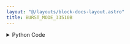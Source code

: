 ```yaml
---
layout: "@/layouts/block-docs-layout.astro"
title: BURST_MODE_33510B
---
```



<PythonDocsDisplay docstring={docstring} />
<AppDisplay app={app} client:visible />

<details>
<summary>Python Code</summary>
```python
from flojoy import flojoy, DataContainer, TextBlob, VisaConnection
from typing import Optional, Literal


@flojoy(inject_connection=True)
def BURST_MODE_33510B(
    connection: VisaConnection,
    on_off: Literal["ON", "OFF"] = "OFF",
    channel: Literal["ch1", "ch2"] = "ch1",
    trigger_source: Literal["EXT", "IMM", "TIM"] = "TIM",
    trigger_delay: float = 0,
    trigger_slope: Literal["POS", "NEG"] = "POS",
    trigger_timer: float = 1e-3,
    burst_mode: Literal["N Cycle", "Gated"] = "N Cycle",
    burst_ncycles: int = 1,
    burst_phase: float = 0,
    burst_polarity: Literal["NORM", "INV"] = "NORM",
    default: Optional[DataContainer] = None,
) -> TextBlob:
    """The BURST_MODE_33510B node is used to turn the Burst mode on or off.

    You can set various settings for the triggering of the bursts as well.
    The burst mode is way to have signals come in "bursts" that are triggered
    externally or with a timer for instance.

    Requires a CONNECTION_33510B node at the start of the app to connect with
    the instrument. The VISA address will then be listed under 'connection'.

    This node should also work with compatible Keysight 33XXX wavefunction
    generators (although they are untested).

    Parameters
    ----------
    connection: VisaConnection
        The VISA address (requires the CONNECTION_MDO3XXX node).
    on_off: str
        Turn the burst mode on or off.
    channel: str
        The channel to modify the burst mode for.
    trigger_source: str
        Set the trigger_source (e.g. externally or timed).
    trigger_delay: float
        Delay the burst by this number of seconds after a trigger.
    trigger_slope: str
        If triggering is external, trigger on a positive or negative slope.
    burst_mode: str
        Set the burst mode for the WFG.
    burst_ncycles: int
        How many cycles to have in one burst.
    burst_phase: float
        What phase to start the burst with, in degrees.
    burst_polarity: str
        The polarity of the burst in Gated mode, normal or inverted.

    Returns
    -------
    DataContainer
        TextBlob: summary of burst mode settings.
    """

    ks = connection.get_handle()

    channel_str = channel
    channel = getattr(ks, channel)

    channel.trigger_source(trigger_source)
    assert trigger_delay >= 0, "trigger_delay must be greater than or equal to zero."
    channel.trigger_delay(trigger_delay)

    if trigger_source == "EXT":
        channel.trigger_slope(trigger_slope)

    if trigger_source == "TIM":
        assert (
            trigger_timer >= 1e-6
        ), "trigger_timer must be greater than or equal to 1us."
        channel.trigger_timer(trigger_timer)

    if on_off == "OFF":
        channel.burst_state(on_off)

    assert (
        -360.0 <= burst_phase <= 360.0
    ), "The phase must be between -360 and 360 degrees."
    channel.burst_mode(burst_mode)
    channel.burst_phase(burst_phase)

    if burst_mode == "N Cycle":
        assert burst_ncycles > 0, "burst_ncycles must be greater than 0."
        channel.burst_ncycles(burst_ncycles)

    if burst_mode == "Gated":
        channel.burst_polarity(burst_polarity)

    if on_off == "ON":
        channel.burst_state(on_off)
    ks.close()

    return TextBlob(text_blob=f"{channel_str} burst: {on_off}")

```
[Find this Flojoy Block on GitHub](https://github.com/flojoy-ai/blocks/blob/main/blocks/IO/INSTRUMENTS/FUNCTION_GENERATORS/KEYSIGHT/33XXX/ADVANCED/BURST_MODE_33510B/BURST_MODE_33510B.py)
</details>


## Example

